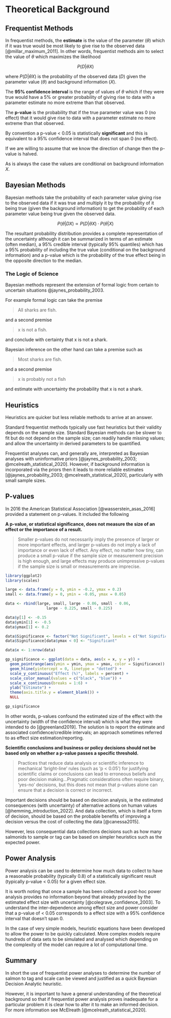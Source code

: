 # Theoretical Background

## Frequentist Methods

In frequentist methods, the **estimate** is the value of the parameter ($\theta$) which if it was true would be most likely to give rise to the observed data [@millar_maximum_2011].
In other words, frequentist methods aim to select the value of $\theta$ which maximizes the likelihood

$$P(D|\theta X)$$

where $P(D|\theta X)$ is the probability of the observed data ($D$) given the parameter value ($\theta$) and background information ($X$).

The **95% confidence interval** is the range of values of $\theta$ which if they were true would have a 5% or greater probability of giving rise to data with a parameter estimate no more extreme than that observed.

The **p-value** is the probability that if the true parameter value was 0 (no effect) that it would give rise to data with a parameter estimate no more extreme than that observed.

By convention a p-value \< 0.05 is statistically **significant** and this is equivalent to a 95% confidence interval that does not span 0 (no effect).

If we are willing to assume that we know the direction of change then the p-value is halved.

As is always the case the values are conditional on background information $X$.

## Bayesian Methods

Bayesian methods take the probability of each parameter value giving rise to the observed data if it was true and multiply it by the probability of it being true (given the background information) to get the probability of each parameter value being true given the observed data.

$$P(\theta|DX)  \propto P(D|\theta X) \cdot P(\theta|X)$$

The resultant probability distribution provides a complete representation of the uncertainty although it can be summarized in terms of an estimate (often median), a 95% credible interval (typically 95% quantiles) which has a 95% probability of including the true value (conditional on the background information) and a p-value which is the probability of the true effect being in the opposite direction to the median. 

### The Logic of Science

Bayesian methods represent the extension of formal logic from certain to uncertain situations @jaynes_probability_2003.

For example formal logic can take the premise

> All sharks are fish.

and a second premise

> x is not a fish.

and conclude with certainty that x is not a shark.

Bayesian inference on the other hand can take a premise such as

> Most sharks are fish.

and a second premise

> x is probably not a fish

and estimate with uncertainty the probability that x is not a shark.

## Heuristics

Heuristics are quicker but less reliable methods to arrive at an answer.

Standard frequentist methods typically use fast heuristics but their validity depends on the sample size.
Standard Bayesian methods can be slower to fit but do not depend on the sample size; can readily handle missing values; and allow the uncertainty in derived parameters to be quantified.

Frequentist analyses can, and generally are, interpreted as Bayesian analyses with uninformative priors [@jaynes_probability_2003; @mcelreath_statistical_2020]. 
However, if background information is incorporated via the priors then it leads to more reliable estimates [@jaynes_probability_2003; @mcelreath_statistical_2020], particularly with small sample sizes.

## P-values

In 2016 the American Statistical Association [@wasserstein_asas_2016] provided a statement on p-values. 
It included the following

**A p-value, or statistical significance, does not measure the size of an effect or the importance of a result.**

> Smaller p-values do not necessarily imply the presence of larger or more important effects, and larger p-values do not imply a lack of importance or even lack of effect. 
Any effect, no matter how tiny, can produce a small p-value if the sample size or measurement precision is high enough, and large effects may produce unimpressive p-values if the sample size is small or measurements are imprecise.


```r
library(ggplot2)
library(scales)

large <- data.frame(y = 0, ymin = -0.2, ymax = 0.2) 
small <- data.frame(y = 0, ymin = -0.05, ymax = 0.05)

data <- rbind(large, small, large - 0.06, small - 0.06, 
                  large - 0.225, small - 0.225)

data$y[1] <- -0.15
data$ymin[1] <- -0.5
data$ymax[1] <- 0.2

data$Significance <- factor("Not Significant", levels = c("Not Significant", "Significant"))
data$Significance[data$ymax < 0] <- "Significant"

data$x <- 1:nrow(data)

gp_significance <- ggplot(data = data, aes(x = x, y = y)) +
  geom_pointrange(aes(ymin = ymin, ymax = ymax, color = Significance)) +
  geom_hline(yintercept = 0, linetype = "dotted") +
  scale_y_continuous("Effect (%)", labels = percent) + 
  scale_color_manual(values = c("black", "blue")) + 
  scale_x_continuous(breaks = 1:6) +
  ylab("Estimate") +
  theme(axis.title.y = element_blank()) +
  NULL

gp_significance
```

In other words, p-values confound the estimated size of the effect with the uncertainty (width of the confidence interval) which is what they were intended to do [@greenland2019]. 
The solution is to report the estimate and associated confidence/credible intervals; an approach sometimes referred to as effect size estimation/reporting.

**Scientific conclusions and business or policy decisions should not be based only on whether a p-value passes a specific threshold.**

> Practices that reduce data analysis or scientific inference to mechanical 'bright-line' rules (such as 'p \< 0.05') for justifying scientific claims or conclusions can lead to erroneous beliefs and poor decision making...Pragmatic considerations often require binary, 'yes-no' decisions, but this does not mean that p-values alone can ensure that a decision is correct or incorrect.

Important decisions should be based on decision analysis, ie the estimated consequences (with uncertainty) of alternative actions on human values [@hemming_introduction_2022].
And data collection, which is itself a form of decision, should be based on the probable benefits of improving a decision versus the cost of collecting the data [@canessa2015]. 

However, less consequential data collections decisions such as how many salmonids to sample or tag can be based on simpler heuristics such as the expected power.

## Power Analysis

Power analysis can be used to determine how much data to collect to have a reasonable probability (typically 0.8) of a statistically significant result (typically p-value \< 0.05) for a given effect size.

It is worth noting that once a sample has been collected a post-hoc power analysis provides no information beyond that already provided by the estimated effect size with uncertainty [@colegrave_confidence_2003].
To understand the inter-dependence among effect size and power consider that a p-value of < 0.05 corresponds to a effect size with a 95% confidence interval that doesn't span 0.

In the case of very simple models, heuristic equations have been developed to allow the power to be quickly calculated.
More complex models require hundreds of data sets to be simulated and analysed which depending on the complexity of the model can require a lot of computational time.

## Summary

In short the use of frequentist power analyses to determine the number of salmon to tag and scale can be viewed and justified as a quick Bayesian Decision Analytic heuristic.

However, it is important to have a general understanding of the theoretical background so that if frequentist power analysis proves inadequate for a particular problem it is clear how to alter it to make an informed decision. 
For more information see McElreath [@mcelreath_statistical_2020].
